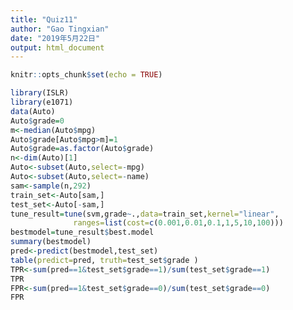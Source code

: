 ```yaml
---
title: "Quiz11"
author: "Gao Tingxian"
date: "2019年5月22日"
output: html_document
---
```


```r
knitr::opts_chunk$set(echo = TRUE)
```


```r
library(ISLR)
library(e1071)
data(Auto)
Auto$grade=0
m<-median(Auto$mpg)
Auto$grade[Auto$mpg>m]=1
Auto$grade=as.factor(Auto$grade)
n<-dim(Auto)[1]
Auto<-subset(Auto,select=-mpg)
Auto<-subset(Auto,select=-name)
sam<-sample(n,292)
train_set<-Auto[sam,]
test_set<-Auto[-sam,]
tune_result=tune(svm,grade~.,data=train_set,kernel="linear",
              ranges=list(cost=c(0.001,0.01,0.1,1,5,10,100)))
bestmodel=tune_result$best.model
summary(bestmodel)
pred<-predict(bestmodel,test_set)
table(predict=pred, truth=test_set$grade )
TPR<-sum(pred==1&test_set$grade==1)/sum(test_set$grade==1)
TPR
FPR<-sum(pred==1&test_set$grade==0)/sum(test_set$grade==0)
FPR
```

